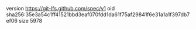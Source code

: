 version https://git-lfs.github.com/spec/v1
oid sha256:35e3a54c1ff41521bbd3eaf070fdd1da61f75af29841f6e31a1a1f397db7ef06
size 5978

